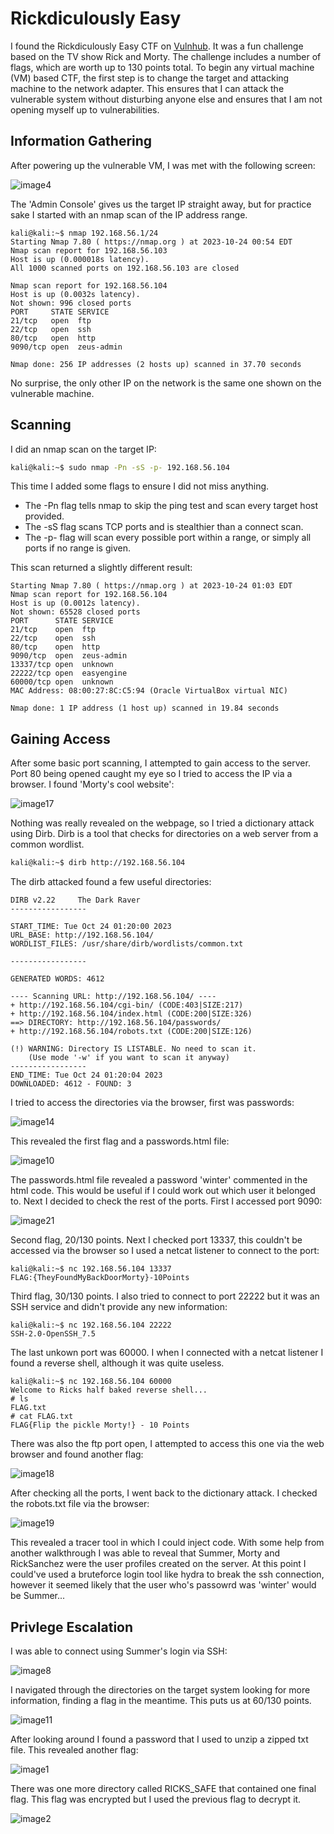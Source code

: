 
# Rickdiculously Easy

I found the Rickdiculously Easy CTF on [Vulnhub](https://www.vulnhub.com/entry/rickdiculouslyeasy-1,207/). It was a fun challenge based on
the TV show Rick and Morty. The challenge includes a number of flags, which are worth up to 130 points total.
 To begin any virtual machine (VM) based CTF, the first step is to change the target and attacking machine to the
network adapter. This ensures that I can attack the vulnerable system without disturbing anyone else and ensures that I am not opening myself
up to vulnerabilities.

## Information Gathering

After powering up the vulnerable VM, I was met with the following screen:

<div className="flex justify-center mt-4">
  <Image src="/rick/image4.png" alt="image4" width={500} height={500} />
</div>

The 'Admin Console' gives us the target IP straight away, but for practice sake I
started with an nmap scan of the IP address range.

```console
kali@kali:~$ nmap 192.168.56.1/24
Starting Nmap 7.80 ( https://nmap.org ) at 2023-10-24 00:54 EDT
Nmap scan report for 192.168.56.103
Host is up (0.000018s latency).
All 1000 scanned ports on 192.168.56.103 are closed

Nmap scan report for 192.168.56.104
Host is up (0.0032s latency).
Not shown: 996 closed ports
PORT     STATE SERVICE
21/tcp   open  ftp
22/tcp   open  ssh
80/tcp   open  http
9090/tcp open  zeus-admin

Nmap done: 256 IP addresses (2 hosts up) scanned in 37.70 seconds
```

No surprise, the only other IP on the network is the same one shown on the vulnerable machine.

## Scanning

I did an nmap scan on the target IP:

```bash
kali@kali:~$ sudo nmap -Pn -sS -p- 192.168.56.104
```

This time I added some flags to ensure I did not miss anything.

- The -Pn flag tells nmap to skip the ping test and scan every target host provided.
- The -sS flag scans TCP ports and is stealthier than a connect scan.
- The -p- flag will scan every possible port within a range, or simply all ports if no range is given.

This scan returned a slightly different result:

```console
Starting Nmap 7.80 ( https://nmap.org ) at 2023-10-24 01:03 EDT
Nmap scan report for 192.168.56.104
Host is up (0.0012s latency).
Not shown: 65528 closed ports
PORT      STATE SERVICE
21/tcp    open  ftp
22/tcp    open  ssh
80/tcp    open  http
9090/tcp  open  zeus-admin
13337/tcp open  unknown
22222/tcp open  easyengine
60000/tcp open  unknown
MAC Address: 08:00:27:8C:C5:94 (Oracle VirtualBox virtual NIC)

Nmap done: 1 IP address (1 host up) scanned in 19.84 seconds
```

## Gaining Access

After some basic port scanning, I attempted to gain access to the server. Port 80 being opened caught my eye so I tried to access the
IP via a browser. I found 'Morty's cool website':

<div className="flex justify-center mt-4">
  <Image src="/rick/image17.png" alt="image17" width={500} height={500} />
</div>

Nothing was really revealed on the webpage, so I tried a dictionary attack using Dirb. Dirb is a tool that checks for directories on a
web server from a common wordlist.

```bash
kali@kali:~$ dirb http://192.168.56.104
```

The dirb attacked found a few useful directories:

```console
DIRB v2.22     The Dark Raver
-----------------

START_TIME: Tue Oct 24 01:20:00 2023
URL_BASE: http://192.168.56.104/
WORDLIST_FILES: /usr/share/dirb/wordlists/common.txt

-----------------

GENERATED WORDS: 4612

---- Scanning URL: http://192.168.56.104/ ----
+ http://192.168.56.104/cgi-bin/ (CODE:403|SIZE:217)
+ http://192.168.56.104/index.html (CODE:200|SIZE:326)
==> DIRECTORY: http://192.168.56.104/passwords/
+ http://192.168.56.104/robots.txt (CODE:200|SIZE:126)

(!) WARNING: Directory IS LISTABLE. No need to scan it.
    (Use mode '-w' if you want to scan it anyway)
-----------------
END_TIME: Tue Oct 24 01:20:04 2023
DOWNLOADED: 4612 - FOUND: 3

```

I tried to access the directories via the browser, first was passwords:

<div className="flex justify-center mt-4">
  <Image src="/rick/image14.png" alt="image14" width={500} height={500} />
</div>

This revealed the first flag and a passwords.html file:

<div className="flex justify-center mt-4">
  <Image src="/rick/image10.png" alt="image10" width={500} height={500} />
</div>

The passwords.html file revealed a password 'winter' commented in the html code.
This would be useful if I could work out which user it belonged to. Next I decided to check the rest of the ports.
First I accessed port 9090:

<div className="flex justify-center mt-4">
  <Image src="/rick/image21.png" alt="image21" width={500} height={500} />
</div>

Second flag, 20/130 points. Next I checked port 13337, this couldn't be accessed via the browser so I used a netcat listener
to connect to the port:

```console
kali@kali:~$ nc 192.168.56.104 13337
FLAG:{TheyFoundMyBackDoorMorty}-10Points
```

Third flag, 30/130 points. I also tried to connect to port 22222 but it was an SSH service and didn't provide any new information:

```console
kali@kali:~$ nc 192.168.56.104 22222
SSH-2.0-OpenSSH_7.5
```

The last unkown port was 60000. I when I connected with a netcat listener I found a reverse shell, although it was quite useless.

```console
kali@kali:~$ nc 192.168.56.104 60000
Welcome to Ricks half baked reverse shell...
# ls
FLAG.txt 
# cat FLAG.txt                    
FLAG{Flip the pickle Morty!} - 10 Points 
```
There was also the ftp port open, I attempted to access this one via the web browser and found another flag:

<div className="flex justify-center mt-4">
  <Image src="/rick/image18.png" alt="image18" width={500} height={500} />
</div>

After checking all the ports, I went back to the dictionary attack. I checked the robots.txt file via the browser:

<div className="flex justify-center mt-4">
  <Image src="/rick/image19.png" alt="image19" width={500} height={500} />
</div>

This revealed a tracer tool in which I could inject code. With some help from another walkthrough I was able to reveal that 
Summer, Morty and RickSanchez were the user profiles created on the server. At this point I could've used a bruteforce login tool
like hydra to break the ssh connection, however it seemed likely that the user who's passowrd was 'winter' would be Summer...

## Privlege Escalation

I was able to connect using Summer's login via SSH:

<div className="flex justify-center mt-4">
  <Image src="/rick/image8.png" alt="image8" width={500} height={500} />
</div>

I navigated through the directories on the target system looking for more information, finding a flag in the meantime.
This puts us at 60/130 points.

<div className="flex justify-center mt-4">
  <Image src="/rick/image11.png" alt="image11" width={500} height={500} />
</div>

After looking around I found a password that I used to unzip a zipped txt file. This revealed another flag:

<div className="flex justify-center mt-4">
  <Image src="/rick/image1.png" alt="image1" width={500} height={500} />
</div>

There was one more directory called RICKS_SAFE that contained one final flag. This flag was encrypted but I used the previous flag
to decrypt it.

<div className="flex justify-center mt-4">
  <Image src="/rick/image2.png" alt="image2" width={500} height={500} />
</div>




